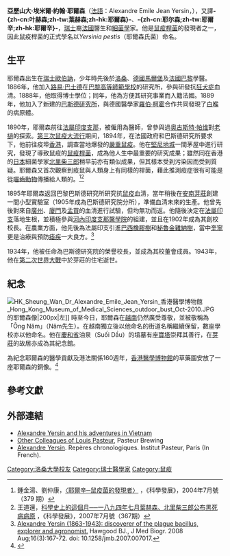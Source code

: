 {{NoteTA
|G1=瑞士地名
|1=zh-cn:耶尔辛;zh-tw:耶爾森;zh-hk:葉赫森;
|2=zh-cn:巴斯德;zh-tw:巴斯德;zh-hk:巴士德;
|3=zh-cn:欧博讷;zh-tw:歐伯訥;zh-hk:歐伯訥;
}}
{{Infobox scientist
|name=亞歷山大·耶爾森
|image=Yersin 1893 bis.jpg
|image_size=220px
|caption=
|birth_date={{Birth date|1863|9|22|df=y}}
|birth_place={{SUI}}[[沃州|沃州]][[歐伯訥_(佛德州)|歐伯訥]]
|death_date={{Death date and age|1943|3|1|1863|9|22|df=y}}
|death_place={{flagicon|France}}[[法屬印度支那|法屬印度支那]][[安南保護國|安南]][[芽莊|芽莊]]
|residence=
|citizenship=
|nationality={{SUI}}<br>{{法國}}
|ethnicity=
|field=[[細菌學|細菌學]]
|work_institutions=[[巴黎高等師範學校|巴黎高等師範學校]]<br>[[巴斯德研究院|巴斯德研究院]]
|alma_mater=
|doctoral_advisor=
|doctoral_students=
|known_for=[[耶爾森氏菌屬|耶爾森氏菌屬]]
|author_abbrev_bot=
|author_abbrev_zoo=
|influences=[[北里柴三郎|北里柴三郎]]
|influenced=
|prizes=[[勒孔特獎|勒孔特獎]] <small>(1927年)</small>
|religion=
|footnotes=
|signature=}}

'''亞歷山大·埃米爾·約翰·耶爾森'''（[[法語|法語]]：Alexandre Emile Jean Yersin，{{bd|1863年|9月22日|1943年|3月1日}}），又譯'''-{zh-cn:叶赫森;zh-tw:葉赫森;zh-hk:耶爾森}-'''、'''-{zh-cn:耶尔森;zh-tw:耶爾辛;zh-hk:耶爾辛}-'''，[[瑞士|瑞士]]裔[[法兰西第三共和国|法國]]醫生和[[細菌學|細菌學]]家。他是[[鼠疫桿菌|鼠疫桿菌]]的發現者之一，因此鼠疫桿菌的正式學名以''Yersinia pestis''（耶爾森氏菌）命名。

== 生平 ==
耶爾森出生在[[瑞士|瑞士]][[歐伯訥_(佛德州)|歐伯訥]]，少年時先後於[[洛桑|洛桑]]、[[德意志帝國|德國]][[马尔堡_(德国)|馬爾堡]]及[[法兰西第三共和国|法國]][[巴黎|巴黎]]學醫。1886年，他加入[[路易·巴斯德|路易·巴士德]]在[[巴黎高等師範學校|巴黎高等師範學校]]的研究所，參與研發抗[[狂犬病|狂犬症]]血清。1888年，他取得博士學位；同年，他為方便其研究事業而入籍法國。1889年，他加入了新建的[[巴斯德研究所|巴斯德研究所]]，與德國醫學家[[羅伯·柯霍|羅伯·柯霍]]合作共同發現了[[白喉|白喉]]的病原體。

1890年，耶爾森前往[[法屬印度支那|法屬印度支那]]，被{{Link-yue|法蘭西火輪船公司|佛㘓西火輪船公司}}僱用為醫師，曾參與過[[奥古斯特·帕维|奥古斯特·帕维]]對[[瑯勃拉邦王国|老撾]]的探索。[[第三次鼠疫大流行|第三次鼠疫大流行]]期间，1894年，在法國政府和巴斯德研究所要求下，他前往疫埠[[英屬香港|香港]]，調查當地爆發的[[1894年香港鼠疫|嚴重鼠疫]]。他在[[堅尼地城|堅尼地城]]一間茅屋中進行研究，發現了導致鼠疫的[[鼠疫桿菌|鼠疫桿菌]]，成為他人生中最重要的研究成果；雖然同在香港的[[大日本帝国|日本]]細菌學家[[北里柴三郎|北里柴三郎]]稍早前亦有類似成果，但其樣本受到污染因而受到質疑。耶爾森又首次觀察到疫鼠與人類身上有同樣的桿菌，藉此推測疫症很有可能是從[[啮齿动物|囓齒動物]]傳播給人類的。<ref>鍾金湯、劉仲康，[http://web1.nsc.gov.tw/ct.aspx?xItem=8078&ctNode=286&mp=1 〈耶爾辛─鼠疫菌的發現者〉] {{Wayback|url=http://web1.nsc.gov.tw/ct.aspx?xItem=8078&ctNode=286&mp=1 |date=20140221171735 }}，《科學發展》，2004年7月號（379 期）</ref><ref>王道還，[http://203.145.193.110/NSC_INDEX/Journal/EJ0001/9207/9207-18.pdf 科學史上的這個月──一八九四年七月葉赫森、北里柴三郎公布黑死病病原] {{Wayback|url=http://203.145.193.110/NSC_INDEX/Journal/EJ0001/9207/9207-18.pdf |date=20200917180945 }}，《科學發展》，2007年7月號（367期）</ref>

1895年耶爾森返回巴黎巴斯德研究所研究抗[[鼠疫|鼠疫]]血清，當年稍後在[[安南保護國|安南]][[芽莊|芽莊]]創建一間小型實驗室（1905年成為巴斯德研究院分所），準備血清未來的生產。他曾先後對來自[[廣州|廣州]]、[[廈門|廈門]]及[[孟买|孟買]]的血清進行試驗，但均無功而返。他隨後決定在[[法屬印度支那|法屬印支]]落地生根，並積極參與[[河內市|河內]][[河內醫科大學|印度支那醫學院]]的組建，並且在1902年成為其創校校長。在農業方面，他先後為法屬印支引進[[巴西|巴西]][[橡膠樹|橡膠樹]]和[[秘鲁|秘魯]][[金雞納樹|金雞納樹]]，當中[[奎寧|奎寧]]更是治療與預防[[瘧疾|瘧疾]]一大良方。<ref>[http://www.ncbi.nlm.nih.gov/pubmed/18653838 Alexandre Yersin (1863-1943): discoverer of the plague bacillus, explorer and agronomist.] {{Wayback|url=http://www.ncbi.nlm.nih.gov/pubmed/18653838 |date=20200506134902 }}Hawgood BJ., J Med Biogr. 2008 Aug;16(3):167-72. doi: 10.1258/jmb.2007.007017.</ref>

1934年，他被任命為巴斯德研究院的榮譽校長，並成為其校董會成員。1943年，他在[[第二次世界大战|第二次世界大戰]]中於芽莊的住宅逝世。

== 紀念 ==
[[File:HK_Sheung_Wan_Dr_Alexandre_Emile_Jean_Yersin_香港醫學博物館_Hong_Kong_Museum_of_Medical_Sciences_outdoor_bust_Oct-2010.JPG|thumb]]的耶爾森像|200px|左]]
時至今日，耶爾森在[[越南|越南]]仍然廣受尊敬，並被敬稱為「Ông Năm」（Năm先生）。在越南獨立後以他命名的街道名稱繼續保留，數座學校亦以他命名。他在[[慶和省|慶和省]]油泉（Suối Dầu）的墳墓有座[[塔|寶塔]]崇拜其善行，在[[芽莊|芽莊]]的故居亦成為其紀念館。

為紀念耶爾森的醫學貢獻及港法關係160週年，[[香港醫學博物館|香港醫學博物館]]的草藥園安放了一座耶爾森的銅像。<ref>{{citation |url=http://www.hkmms.org.hk/Chi+Eng/Yersin.html/ |title=向亞歷山大耶爾辛致敬展覽及銅像揭幕儀式 |work=香港醫學博物館 |archive-url=https://archive.is/20140208092109/http://www.hkmms.org.hk/Chi+Eng/Yersin.html |archive-date=2014-02-08 |deadurl=yes |accessdate=2016-10-24 }}</ref>

== 參考文獻 ==
{{reflist}}

== 外部連結 ==
{{commons category|Alexandre Yersin}}
* [https://web.archive.org/web/20050413083336/http://www.nimr.mrc.ac.uk/millhillessays/2003/yersin/ Alexandre Yersin and his adventures in Vietnam]
* [https://web.archive.org/web/20110526032105/http://www.pasteurbrewing.com/dramatis-personae.html Other Colleagues of Louis Pasteur], Pasteur Brewing
* [https://web.archive.org/web/20050127011915/http://www.pasteur.fr/infosci/archives/yer0.html Alexandre Yersin]. Repères chronologiques. Institut Pasteur, Paris (In French).
{{Authority control}}
{{DEFAULTSORT:Yersin, Alexandre Emile John}}
[[Category:洛桑大學校友|Category:洛桑大學校友]]
[[Category:瑞士醫學家|Category:瑞士醫學家]]
[[Category:鼠疫|Category:鼠疫]]